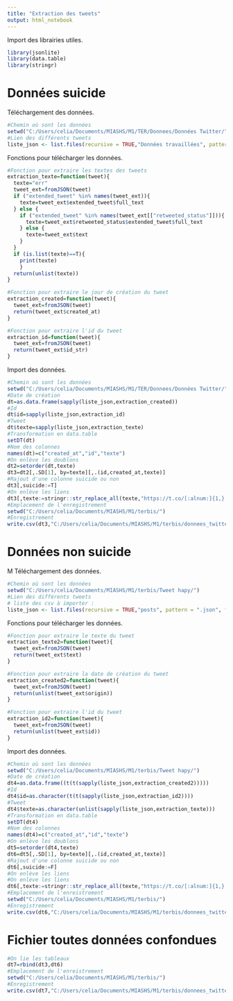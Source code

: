```yaml
---
title: "Extraction des tweets"
output: html_notebook
---
```

Import des librairies utiles.

```r
library(jsonlite)
library(data.table)
library(stringr)
```


# Données suicide

Téléchargement des données.

```r
#Chemin où sont les données
setwd("C:/Users/celia/Documents/MIASHS/M1/TER/Donnees/Données Twitter/")
#Lien des différents tweets
liste_json <- list.files(recursive = TRUE,"Données travaillées", pattern = ".json", full.names = TRUE)
```

Fonctions pour télécharger les données.

```r
#Fonction pour extraire les textes des tweets
extraction_texte=function(tweet){
  texte="err"
  tweet_ext=fromJSON(tweet)
  if ("extended_tweet" %in% names(tweet_ext)){
    texte=tweet_ext$extended_tweet$full_text
  } else {
    if ("extended_tweet" %in% names(tweet_ext[["retweeted_status"]])){
      texte=tweet_ext$retweeted_status$extended_tweet$full_text
    } else {
      texte=tweet_ext$text
    }
  } 
  if (is.list(texte)==T){ 
    print(texte)
    }
  return(unlist(texte))
}

#Fonction pour extraire le jour de création du tweet
extraction_created=function(tweet){
  tweet_ext=fromJSON(tweet)
  return(tweet_ext$created_at)
}

#Fonction pour extraire l'id du tweet
extraction_id=function(tweet){
  tweet_ext=fromJSON(tweet)
  return(tweet_ext$id_str)
}

```

Import des données.

```r
#Chemin où sont les données
setwd("C:/Users/celia/Documents/MIASHS/M1/TER/Donnees/Données Twitter/")
#Date de création
dt=as.data.frame(sapply(liste_json,extraction_created))
#Id
dt$id=sapply(liste_json,extraction_id)
#Tweet
dt$texte=sapply(liste_json,extraction_texte)
#Transformation en data.table
setDT(dt)
#Nom des colonnes
names(dt)=c("created_at","id","texte")
#On enlève les doublons
dt2=setorder(dt,texte)
dt3=dt2[,.SD[1], by=texte][,.(id,created_at,texte)]
#Rajout d'une colonne suicide ou non
dt3[,suicide:=T]
#On enlève les liens
dt3[,texte:=stringr::str_replace_all(texte,"https://t.co/[:alnum:]{1,}[:space:]*","")][,texte:=stringr::str_replace_all(texte,"@([[:alnum:]]+)([[:space:]]?)","")][,texte:=stringr::str_replace_all(texte,"\n","")][,texte:=stringr::str_replace_all(texte,"\t","")]
#Emplacement de l'enregistrement
setwd("C:/Users/celia/Documents/MIASHS/M1/terbis/")
#Enregistrement
write.csv(dt3,"C:/Users/celia/Documents/MIASHS/M1/terbis/donnees_twitter_TS.csv",row.names = FALSE)
```

# Données non suicide
M
Téléchargement des données.

```r
#Chemin où sont les données
setwd("C:/Users/celia/Documents/MIASHS/M1/terbis/Tweet hapy/")
#Lien des différents tweets
# liste des csv à importer :
liste_json <- list.files(recursive = TRUE,"posts", pattern = ".json", full.names = TRUE)
```

Fonctions pour télécharger les données.

```r
#Fonction pour extraire le texte du tweet
extraction_texte2=function(tweet){
  tweet_ext=fromJSON(tweet)
  return(tweet_ext$text)
}

#Fonction pour extraire la date de création du tweet
extraction_created2=function(tweet){
  tweet_ext=fromJSON(tweet)
  return(unlist(tweet_ext$origin))
}

#Fonction pour extraire l'id du tweet
extraction_id2=function(tweet){
  tweet_ext=fromJSON(tweet)
  return(unlist(tweet_ext$id))
}

```

Import des données.

```r
#Chemin où sont les données
setwd("C:/Users/celia/Documents/MIASHS/M1/terbis/Tweet hapy/")
#Date de création
dt4=as.data.frame((t(t(sapply(liste_json,extraction_created2)))))
#Id
dt4$id=as.character(t(t(sapply(liste_json,extraction_id2))))
#Tweet
dt4$texte=as.character(unlist(sapply(liste_json,extraction_texte)))
#Transformation en data.table
setDT(dt4)
#Nom des colonnes
names(dt4)=c("created_at","id","texte")
#On enlève les doublons
dt5=setorder(dt4,texte)
dt6=dt5[,.SD[1], by=texte][,.(id,created_at,texte)]
#Rajout d'une colonne suicide ou non
dt6[,suicide:=F]
#On enlève les liens
#On enlève les liens
dt6[,texte:=stringr::str_replace_all(texte,"https://t.co/[:alnum:]{1,}[:space:]*","")][,texte:=stringr::str_replace_all(texte,"@([[:alnum:]]+)([[:space:]]?)","")][,texte:=stringr::str_replace_all(texte,"\n","")][,texte:=stringr::str_replace_all(texte,"\t","")]
#Emplacement de l'enreistrement
setwd("C:/Users/celia/Documents/MIASHS/M1/terbis/")
#Enregistrement
write.csv(dt6,"C:/Users/celia/Documents/MIASHS/M1/terbis/donnees_twitter_pas_TS.csv",row.names = FALSE)
```


# Fichier toutes données confondues
```r
#On lie les tableaux
dt7=rbind(dt3,dt6)
#Emplacement de l'enreistrement
setwd("C:/Users/celia/Documents/MIASHS/M1/terbis/")
#Enregistrement
write.csv(dt7,"C:/Users/celia/Documents/MIASHS/M1/terbis/donnees_twitter_total.csv",row.names = FALSE)
```

